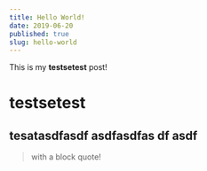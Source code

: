 ```yaml
---
title: Hello World!
date: 2019-06-20
published: true
slug: hello-world
---
```


This is my **testsetest** post!
# testsetest

## tesatasdfasdf asdfasdfas df asdf


> with a block quote!